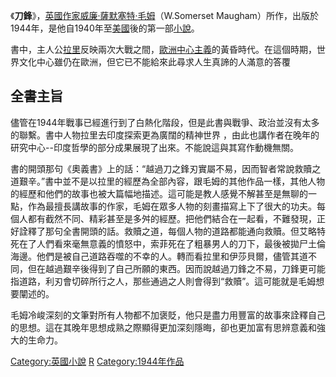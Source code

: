 {{Unreferenced|time=2019-04-29T18:36:14+00:00}}
{{noteTA
|1=zh-tw:剃刀邊緣; zh:刀鋒;
}}
{{Infobox Book
| name          = 刀鋒
| image         = 
| image_caption = 
| author        = [[威廉·薩默塞特·毛姆|威廉·薩默塞特·毛姆]]
| title_orig    = {{lang|en|The Razor's Edge}}
| cover_artist  = 
| country       = Garden City, 紐約
| language      = 英文
| genre         = 小說
| publisher     = Doubleday, Doran & Co., Inc.
| release_date  = 1944年
| media_type    = 印刷品 ([[精裝|精裝]]和平裝)
| pages         = 314 頁 (平裝)
| isbn          = 1-4000-3420-5
| oclc          = 53054407
| preceded_by   = 
| followed_by   = 
}}
《'''刀鋒'''》，[[英國|英國]][[作家|作家]][[威廉·薩默塞特·毛姆|威廉·薩默塞特·毛姆]]（W.Somerset Maugham）所作，出版於1944年，是他自1940年至[[美國|美國]]後的第一部[[小說|小說]]。

書中，主人公[[拉里|拉里]]反映兩次大戰之間，[[歐洲中心主義|歐洲中心主義]]的黃昏時代。在這個時期，世界文化中心雖仍在歐洲，但它已不能給來此尋求人生真諦的人滿意的答覆

== 全書主旨 ==

儘管在1944年戰事已經進行到了白熱化階段，但是此書與戰爭、政治並沒有太多的聯繫。書中人物拉里去印度探索更為廣闊的精神世界 ，由此也講作者在晚年的研究中心--印度哲學的部分成果展現了出來。不能說這與其寫作動機無關。

書的開頭那句《奧義書》上的話：“越過刀之鋒刃實屬不易，因而智者常說救贖之道艱辛。”書中並不是以拉里的經歷為全部內容，跟毛姆的其他作品一樣，其他人物的經歷和他們的故事也被大篇幅地描述。這可能是教人感覺不解甚至是無聊的一點，作為最擅長講故事的作家，毛姆在眾多人物的刻畫描寫上下了很大的功夫。每個人都有截然不同、精彩甚至是多舛的經歷。把他們結合在一起看，不難發現，正好詮釋了那句全書開頭的話。救贖之道，每個人物的道路都能通向救贖。但艾略特死在了人們看來毫無意義的憤怒中，索菲死在了粗暴男人的刀下，最後被拋尸土倫海邊。他們是被自己道路吞噬的不幸的人。轉而看拉里和伊莎貝爾，儘管其道不同，但在越過艱辛後得到了自己所願的東西。因而說越過刀鋒之不易，刀鋒更可能指道路，利刃會切碎所行之人，那些通過之人則會得到“救贖”。這可能就是毛姆想要闡述的。

毛姆冷峻深刻的文筆對所有人物都不加褒貶，他只是盡力用豐富的故事來詮釋自己的思想。這在其晚年思想成熟之際顯得更加深刻隱晦，卻也更加富有思辨意義和強大的生命力。

{{Pub-stub}}

[[Category:英國小說|Category:英國小說]]
[[Category:英格蘭小說|R]]
[[Category:1944年作品|Category:1944年作品]]
